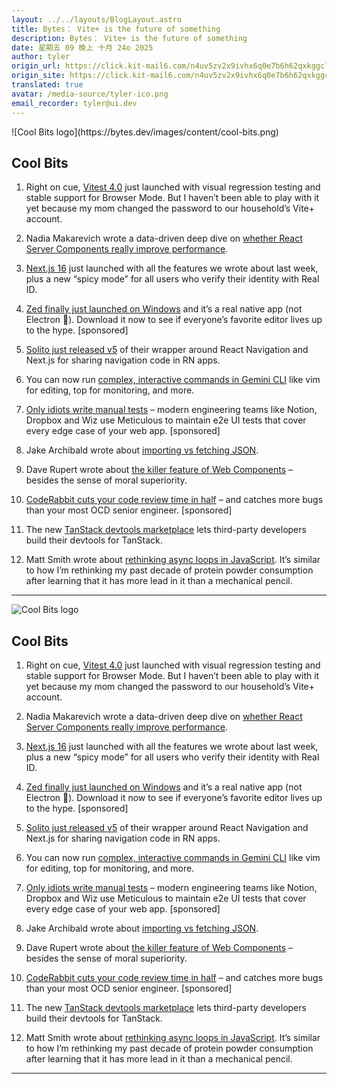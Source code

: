```yaml
---
layout: ../../layouts/BlogLayout.astro
title: Bytes： Vite+ is the future of something
description: Bytes： Vite+ is the future of something
date: 星期五 09 晚上 十月 24o 2025
author: tyler
origin_url: https://click.kit-mail6.com/n4uv5zv2x9ivhx6q0e7b6h62qxkggclho53w/7qh7h2u99xg093fz/aHR0cHM6Ly9ieXRlcy5kZXYvYXJjaGl2ZXMvNDM1
origin_site: https://click.kit-mail6.com/n4uv5zv2x9ivhx6q0e7b6h62qxkggclho53w/7qh7h2u99xg093fz/aHR0cHM6Ly9ieXRlcy5kZXYvYXJjaGl2ZXMvNDM1
translated: true
avatar: /media-source/tyler-ico.png
email_recorder: tyler@ui.dev
---
```



<Reference client:only="react" title="Bytes： Vite+ is the future of something" url="https://click.kit-mail6.com/n4uv5zv2x9ivhx6q0e7b6h62qxkggclho53w/7qh7h2u99xg093fz/aHR0cHM6Ly9ieXRlcy5kZXYvYXJjaGl2ZXMvNDM1" />

<Detail client:only="react">
	![Cool Bits logo](https://bytes.dev/images/content/cool-bits.png)

## Cool Bits

1.  Right on cue, [Vitest 4.0](https://click.kit-mail6.com/n4uv5zv2x9ivhx6q0e7b6h62qxkggclho53w/9qhzhdudde7gd7s9/aHR0cHM6Ly92aXRlc3QuZGV2L2Jsb2cvdml0ZXN0LTQ=) just launched with visual regression testing and stable support for Browser Mode. But I haven’t been able to play with it yet because my mom changed the password to our household’s Vite+ account.
    
2.  Nadia Makarevich wrote a data-driven deep dive on [whether React Server Components really improve performance](https://click.kit-mail6.com/n4uv5zv2x9ivhx6q0e7b6h62qxkggclho53w/3ohphdu33kwq46sr/aHR0cHM6Ly93d3cuZGV2ZWxvcGVyd2F5LmNvbS9wb3N0cy9yZWFjdC1zZXJ2ZXItY29tcG9uZW50cy1wZXJmb3JtYW5jZQ==).
    
3.  [Next.js 16](https://click.kit-mail6.com/n4uv5zv2x9ivhx6q0e7b6h62qxkggclho53w/n2hohquvvldn68a6/aHR0cHM6Ly9uZXh0anMub3JnL2Jsb2cvbmV4dC0xNg==) just launched with all the features we wrote about last week, plus a new “spicy mode” for all users who verify their identity with Real ID.
    
4.  [Zed finally just launched on Windows](https://click.kit-mail6.com/n4uv5zv2x9ivhx6q0e7b6h62qxkggclho53w/48hvh7umm7o06pbx/aHR0cHM6Ly96ZWQuZGV2L2Jsb2cvemVkLWZvci13aW5kb3dzLWlzLWhlcmU_dXRtX21lZGl1bT1uZXdzbGV0dGVyJnV0bV9zb3VyY2U9Ynl0ZXM=) and it’s a real native app (not Electron 🙏). Download it now to see if everyone’s favorite editor lives up to the hype. \[sponsored\]
    
5.  [Solito just released v5](https://click.kit-mail6.com/n4uv5zv2x9ivhx6q0e7b6h62qxkggclho53w/wnh2h6uqqlzrx4h7/aHR0cHM6Ly9zb2xpdG8uZGV2L3Y1) of their wrapper around React Navigation and Next.js for sharing navigation code in RN apps.
    
6.  You can now run [complex, interactive commands in Gemini CLI](https://click.kit-mail6.com/n4uv5zv2x9ivhx6q0e7b6h62qxkggclho53w/reh8h9ummo8qwvu2/aHR0cHM6Ly9kZXZlbG9wZXJzLmdvb2dsZWJsb2cuY29tL2VuL3NheS1oZWxsby10by1hLW5ldy1sZXZlbC1vZi1pbnRlcmFjdGl2aXR5LWluLWdlbWluaS1jbGkv) like vim for editing, top for monitoring, and more.
    
7.  [Only idiots write manual tests](https://click.kit-mail6.com/n4uv5zv2x9ivhx6q0e7b6h62qxkggclho53w/08hwhgu22p8mgkbl/aHR0cHM6Ly93d3cubWV0aWN1bG91cy5haS8_dXRtX2NhbXBhaWduPXE0JnV0bV9jb250ZW50PXNlY29uZGFyeSZ1dG1fbWVkaXVtPW5ld3NsZXR0ZXImdXRtX3NvdXJjZT1ieXRlcw==) – modern engineering teams like Notion, Dropbox and Wiz use Meticulous to maintain e2e UI tests that cover every edge case of your web app. \[sponsored\]
    
8.  Jake Archibald wrote about [importing vs fetching JSON](https://click.kit-mail6.com/n4uv5zv2x9ivhx6q0e7b6h62qxkggclho53w/8ghqh3uoo74gq5hk/aHR0cHM6Ly9qYWtlYXJjaGliYWxkLmNvbS8yMDI1L2ltcG9ydGluZy12cy1mZXRjaGluZy1qc29uLw==).
    
9.  Dave Rupert wrote about [the killer feature of Web Components](https://click.kit-mail6.com/n4uv5zv2x9ivhx6q0e7b6h62qxkggclho53w/vqh3hmuooq5nenug/aHR0cHM6Ly9kYXZlcnVwZXJ0LmNvbS8yMDI1LzEwL2N1c3RvbS1lbGVtZW50cy1tYW5pZmVzdC1raWxsZXItZmVhdHVyZS8=) – besides the sense of moral superiority.
    
10.  [CodeRabbit cuts your code review time in half](https://click.kit-mail6.com/n4uv5zv2x9ivhx6q0e7b6h62qxkggclho53w/l2heh6ulldgo63b6/aHR0cHM6Ly93d3cuY29kZXJhYmJpdC5haS8_ZHViX2lkPVdyMElISkVIaVFHOGJUUTMmdXRtX2NhbXBhaWduPWNsaSZ1dG1fc291cmNlPW5ld3NsZXR0ZXI=) – and catches more bugs than your most OCD senior engineer. \[sponsored\]
    
11.  The new [TanStack devtools marketplace](https://click.kit-mail6.com/n4uv5zv2x9ivhx6q0e7b6h62qxkggclho53w/m2h7h6u33lrom3sm/aHR0cHM6Ly90YW5zdGFjay5jb20vZGV2dG9vbHMvbGF0ZXN0L2RvY3MvdGhpcmQtcGFydHktcGx1Z2lucw==) lets third-party developers build their devtools for TanStack.
    
12.  Matt Smith wrote about [rethinking async loops in JavaScript](https://click.kit-mail6.com/n4uv5zv2x9ivhx6q0e7b6h62qxkggclho53w/dphehmuee23q88sm/aHR0cHM6Ly9hbGx0aGluZ3NzbWl0dHkuY29tLzIwMjUvMTAvMjAvcmV0aGlua2luZy1hc3luYy1sb29wcy1pbi1qYXZhc2NyaXB0Lw==). It’s similar to how I’m rethinking my past decade of protein powder consumption after learning that it has more lead in it than a mechanical pencil.
    

* * *


</Detail>

![Cool Bits logo](https://bytes.dev/images/content/cool-bits.png)

## Cool Bits

1. Right on cue, [Vitest 4.0](https://click.kit-mail6.com/n4uv5zv2x9ivhx6q0e7b6h62qxkggclho53w/9qhzhdudde7gd7s9/aHR0cHM6Ly92aXRlc3QuZGV2L2Jsb2cvdml0ZXN0LTQ=) just launched with visual regression testing and stable support for Browser Mode. But I haven’t been able to play with it yet because my mom changed the password to our household’s Vite+ account.

2. Nadia Makarevich wrote a data-driven deep dive on [whether React Server Components really improve performance](https://click.kit-mail6.com/n4uv5zv2x9ivhx6q0e7b6h62qxkggclho53w/3ohphdu33kwq46sr/aHR0cHM6Ly93d3cuZGV2ZWxvcGVyd2F5LmNvbS9wb3N0cy9yZWFjdC1zZXJ2ZXItY29tcG9uZW50cy1wZXJmb3JtYW5jZQ==).

3. [Next.js 16](https://click.kit-mail6.com/n4uv5zv2x9ivhx6q0e7b6h62qxkggclho53w/n2hohquvvldn68a6/aHR0cHM6Ly9uZXh0anMub3JnL2Jsb2cvbmV4dC0xNg==) just launched with all the features we wrote about last week, plus a new “spicy mode” for all users who verify their identity with Real ID.

4. [Zed finally just launched on Windows](https://click.kit-mail6.com/n4uv5zv2x9ivhx6q0e7b6h62qxkggclho53w/48hvh7umm7o06pbx/aHR0cHM6Ly96ZWQuZGV2L2Jsb2cvemVkLWZvci13aW5kb3dzLWlzLWhlcmU_dXRtX21lZGl1bT1uZXdzbGV0dGVyJnV0bV9zb3VyY2U9Ynl0ZXM=) and it’s a real native app (not Electron 🙏). Download it now to see if everyone’s favorite editor lives up to the hype. \[sponsored]

5. [Solito just released v5](https://click.kit-mail6.com/n4uv5zv2x9ivhx6q0e7b6h62qxkggclho53w/wnh2h6uqqlzrx4h7/aHR0cHM6Ly9zb2xpdG8uZGV2L3Y1) of their wrapper around React Navigation and Next.js for sharing navigation code in RN apps.

6. You can now run [complex, interactive commands in Gemini CLI](https://click.kit-mail6.com/n4uv5zv2x9ivhx6q0e7b6h62qxkggclho53w/reh8h9ummo8qwvu2/aHR0cHM6Ly9kZXZlbG9wZXJzLmdvb2dsZWJsb2cuY29tL2VuL3NheS1oZWxsby10by1hLW5ldy1sZXZlbC1vZi1pbnRlcmFjdGl2aXR5LWluLWdlbWluaS1jbGkv) like vim for editing, top for monitoring, and more.

7. [Only idiots write manual tests](https://click.kit-mail6.com/n4uv5zv2x9ivhx6q0e7b6h62qxkggclho53w/08hwhgu22p8mgkbl/aHR0cHM6Ly93d3cubWV0aWN1bG91cy5haS8_dXRtX2NhbXBhaWduPXE0JnV0bV9jb250ZW50PXNlY29uZGFyeSZ1dG1fbWVkaXVtPW5ld3NsZXR0ZXImdXRtX3NvdXJjZT1ieXRlcw==) – modern engineering teams like Notion, Dropbox and Wiz use Meticulous to maintain e2e UI tests that cover every edge case of your web app. \[sponsored]

8. Jake Archibald wrote about [importing vs fetching JSON](https://click.kit-mail6.com/n4uv5zv2x9ivhx6q0e7b6h62qxkggclho53w/8ghqh3uoo74gq5hk/aHR0cHM6Ly9qYWtlYXJjaGliYWxkLmNvbS8yMDI1L2ltcG9ydGluZy12cy1mZXRjaGluZy1qc29uLw==).

9. Dave Rupert wrote about [the killer feature of Web Components](https://click.kit-mail6.com/n4uv5zv2x9ivhx6q0e7b6h62qxkggclho53w/vqh3hmuooq5nenug/aHR0cHM6Ly9kYXZlcnVwZXJ0LmNvbS8yMDI1LzEwL2N1c3RvbS1lbGVtZW50cy1tYW5pZmVzdC1raWxsZXItZmVhdHVyZS8=) – besides the sense of moral superiority.

10. [CodeRabbit cuts your code review time in half](https://click.kit-mail6.com/n4uv5zv2x9ivhx6q0e7b6h62qxkggclho53w/l2heh6ulldgo63b6/aHR0cHM6Ly93d3cuY29kZXJhYmJpdC5haS8_ZHViX2lkPVdyMElISkVIaVFHOGJUUTMmdXRtX2NhbXBhaWduPWNsaSZ1dG1fc291cmNlPW5ld3NsZXR0ZXI=) – and catches more bugs than your most OCD senior engineer. \[sponsored]

11. The new [TanStack devtools marketplace](https://click.kit-mail6.com/n4uv5zv2x9ivhx6q0e7b6h62qxkggclho53w/m2h7h6u33lrom3sm/aHR0cHM6Ly90YW5zdGFjay5jb20vZGV2dG9vbHMvbGF0ZXN0L2RvY3MvdGhpcmQtcGFydHktcGx1Z2lucw==) lets third-party developers build their devtools for TanStack.

12. Matt Smith wrote about [rethinking async loops in JavaScript](https://click.kit-mail6.com/n4uv5zv2x9ivhx6q0e7b6h62qxkggclho53w/dphehmuee23q88sm/aHR0cHM6Ly9hbGx0aGluZ3NzbWl0dHkuY29tLzIwMjUvMTAvMjAvcmV0aGlua2luZy1hc3luYy1sb29wcy1pbi1qYXZhc2NyaXB0Lw==). It’s similar to how I’m rethinking my past decade of protein powder consumption after learning that it has more lead in it than a mechanical pencil.

***


